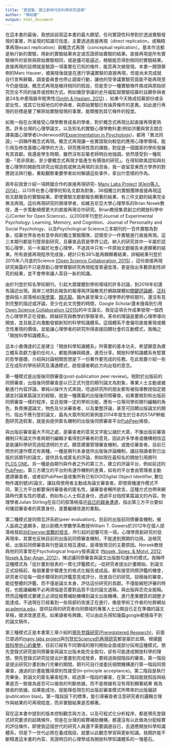 ```yaml
---
title: "展望篇：建立新時代的科學研究道標"
author: "陳紹慶"
output: html_document
---
```

在這本書的最後，我想談談寫這本書的最大願望。任何實證性科學對於透過實驗發現的事實，所呈現的知識可信度，主要透過直接再現（direct replication，或稱精準再現exact replication）與概念式再現（conceptual replication）。基本作法都是執行新的實驗，用新的實驗結果肯定或否證原始實驗的結果。直接再現是所有實驗條件的安排與原始實驗相同，或是儘可能逼近，檢驗能否得到相同的實驗結果。直接再現的目標就是驗證一項事實在已知的條件，能否再次被發現。本書一開頭舉例的Marc Hauser，被揭發後就是在進行爭議實驗的直接再現，但是尚未完成就自行宣佈辭職，調查委員會也停止調查行動，讓他的受爭議實驗究竟能不能再現至今仍是個謎。概念式再現是維持相同的假設，但是至少一種實驗條件換成與原始研究完全不同的操弄或控制方式。例如備受爭議的史丹福監獄實驗招募的自願參與者是24名中產階級年輕男性[(Smith & Haslam, 2012)][1] ，如果今天換成招募部份或全部女性，或其它社經地位的參與者，與原始實驗已有操弄條件的差異。如此進行再現的目標是要了解原始實驗發現的事實，能類推到其它條件的程度。

如我一般在台灣接受心理學教育成長的學者，對於概念式再現比起直接再現更熟悉。許多台灣的心理學論文，以及知名的實驗心理學教科書(例如洪蘭與曾志朗合譯美國心理學者Underwood的[Experimentation in Psychology][2])，都用「異法同證」一詞稱呼概念式再現。概念式再現讓一些實證取向較低的應用心理學領域，能引用及修改基礎心理學的方法，研究應用性質的課題，對促進一個國家的學術發展有其貢獻。我還是學生時期，雖然沒有前輩老師明白地強調，依然感受到一種氛圍–「若非原創，至少要概念式再現才能產生有價值的研究」。在得知歐美認知與社會心理學的開創性研究出現造假或無法再現的消息後，我一直留意東西方學界的對應說法與行動，重點觀察重要學者如何解讀這些事件，拿出什麼樣的作為。

兩年前我曾介紹一項跨國合作的直接再現研究– [Many Labs Project][3] [(Klein等人, 2014）][4]，以13件社會心理學的知名文獻為對象，36個獨立的實驗團隊直接再現這些文獻報告的實驗結果。即使實驗文獻都報告顯著的結果，有三件文獻的結果完全無法再現。這份再現研究的領導學者，如維吉尼亞大學心理學系的Brian Nosek教授，進一步策動規模更大的直接再現合作研究。Brian教授集資創立的開放科學中心(Center for Open Science)，以2008年刊登於Journal of Experimental Psychology: Learning, Memory, and Cognition、Journal of Personality and Social Psychology、以及Psychological Science三本期刊的一百件實驗為對象，招募世界各地有意參與的獨立實驗團隊，認領至少一件實驗進行直接再現。這三本期刊都是刊豋原創研究，且審查品質是學界公認。納入的研究其中一半屬於認知心理學，另一半屬於社會心理學，不過其中只有一件原始文獻報告未達顯著的結果。所有直接再現程序完成後，總計只有38%能再顯顯著結果，詳細結果刊登於2015年八月底的Science [(Open Science  Collaboration, 2015)][5] 。這份直接再現研究揭露的不只是原創心理學實驗研究再現程度普遍低落，更是指出多數原創性研究的結果，並不會帶來讓人耳目一新的知識。

由於刊登於知名學術期刊，引起大眾媒體到學術場域的許多討論，到2016年初還有論述出現。兩岸三地對此報告的報導與評論散見於網路媒體如[關鍵評論網][6]、[泛科學][7]與個人部落格如[孫學軍][8]、[顏志龍][9]。國內甚至華文心理學界的學術期刊，還沒有見到完整的描述或評論，至少在此文完整的時間，Google Scholar還未搜尋到引用[Open Science  Collaboration (2015)][5]的中文論文。我從這項合作成果發現一個西方心理學界正在發動，跨越研究與教學的寧靜革命。革命的理論是要將心理學導向開放，並且能正向激勵發掘新知的科學知識體系。這個體系不會偏坦直接重現或概念性重現的價值，並能讓心理學者的研究所得直接回饋社會的互動模式，我稱之「開放科學知識體系」。

這本小書傳達的正是建立「開放科學知識體系」所需要的基本功夫，希望願意為建立體系貢獻力量的任何人，都能熟練與精進，進而分享。開放科學知識體系有堅實的哲學基礎，介紹與討論相關思想是下一份著作要完成的任務。在此我要介紹一些正在成形的學術研究及溝通模式，啟發讀者朝此方向出發的意念。

第一種模式是出版後同儕審查(post-publication peer review)。相對於出版前的同儕審查，出版後同儕審查是以已正式刊登的期刊論文為對象，專業人士主動或被動進行內容評論。單純以操作方式來說，唸過研究所的朋友都有被指導教授指定閱讀並討論某篇論文的經驗，就是一種廣義的出版後同儕審查。如果要做到和出版前同儕審查一樣的程序，並且發揮一定的學術功能，應有一位等同學術期刊編輯的角色，負責揀選論文，物色及分派審查者，以及彙整評論，甚至可回饋出版論文的期刊，指出不應刊登的論文，最為大眾所知的案例是2014年發生於日本的STAP幹細胞研究造假案，就是由提供匿名機制的出版後同儕審查平台[PubPeer][10]揭發。

與出版前審查最大不同之處，是審查者的意見文字能公諸於大眾，不像出版前審查機制只有論文作者與期刊編輯才看得到評審者的意見，因此許多學者或機構相信這是能讓科學研究過程透明的方式，願意建置管理審查機制，或擔任審查者。目前已問世的運作模式有兩種，一種是期刊本身提供出版後評論機制，讓註冊讀者對已出版於該期刊的論文，提供具名或匿名的評論，例如現在最知名的開放引用期刊[PLOS ONE][11]。另一種是由期刊與作者之外的第三方，建立的評論平台，例如前述的[PubPeer][10]。第三方建立的平台則有運作機制的差異，如有的平台會由管理者主動邀請審查者，或者如PubPeer是收集所有已有DOI(Digital Object Identifier, 數位物件識別號)的論文，讓註冊使用者主動成為論文審查者。即使兩種運作模式不同，第三方平台都要保持審查者的匿名性，讓審查者暢所欲言。這種方式也帶來網路時代匿名性的壞處，例如有心人士假造身份，透過平台指控某篇論文的內容。物理學者Julian Stirling在自已的部落格描述[自已的親身遭遇][12]，指出第三方平台要如何確認審查者的真實身份，是要繼續改進的重點。

第二種模式是同儕互評系統(peer evaluation)。目前的出版前同儕審查機制，被人詬病之處頗多，就以劍橋大學數學系教授William T. Gowers於2012年在個人部落格發起[向Elservier宣戰的發言][13]，所引起的迴響可見一斑。心理學原創研究的低再現率，其實也反映目前的出版前同儕審查機制，不能達到預期的功用。追根究柢，出版前同儕審查與刊登論文相互連結，是導致現況的主要原因。Norsek教授與他的同事曾在Psychological Inquiry發表論文 ([Nosek, Spies, & Motyl, 2012][14]; [Nosek & Bar-Anan, 2012][15])，陳述讓同儕審查與論文出版脫勾運作的模式。我稱呼這種模式為「從計畫到發表的一貫化評鑑模式」–從研究者提出計畫開始，到論文正式投稿前，每個重要步驟產生的格式化報告或成品，都有接受同儕評鑑的機會，研究者可從每一個步驟得到的評鑑意見或評分，改進自已的研究。投稿後的審查，能從整體的評鑑，而不僅是論文本身，評估這份研究的貢獻。不僅能縮短評審的時程，也能讓編輯不必再煩惱是否要對品質不佳的論文退稿，與出版與否完全脫稿。然而這種模式要建立必須從經費補助機構到論文出版機構，進行產業體質的調整才能達成。不過現在已經看到一些局部的改進正在進行，像是學術工作者的社群網站[academia.edu][16]，提供註冊的研究者向同領域的專業人士公開自已正在準備的論文草稿，徵求改進意見。如果讀者有興趣，可以由此先得知幾篇google都搜尋不到的論文稿件。

第三種模式正是本書第三章介紹的[預先登錄研究(Preregistered Research)](./3_RR/00.html)，前面已提過的[many labs project][4]與[刊登於Science的再現研究][5]都是屬於此類。根據[開放科學中心的彙整][17]，目前已經有不同領域的期刊開始全面或部分採用這種模式。預先登錄式研究是同儕審查與論文出版未能完全脫勾，卻有可能達成開放科學的理想。預先登錄式研究從提出計畫書到完成發表，要經過兩個階段的審查。第一階段是提出研究計畫到執行完畢的期間，期刊可自行或委託相關機構進行第一階段同儕審查，通過的計畫能獲得原則性接受(In-principle acceptance)。第二階段是執行完畢後，對論文的匿名審查程序。經過第一階段的審查，在第二階段能就假設與結果是否一致做為是否可以接收的判斷依據，而不是根據有沒有得到顯著結果 做為接收的依據。如果能成功，就能降低現在的出版前審查模式所帶來的出版偏誤(publication bias)。第一階段設下的標準，能引導審查者注意研究者的邏輯合理怍與結果的可再現程度，而非實驗結果是否顯著。

寫在這本書中提到的版本控制觀念與方法，以及可程式化分析程序，都是預先登錄式研究要求的起碼條件，但是在台灣的經費補助機構，都還沒有以此做為分配經費的評估條件。即使我這個世代的研究人員還不需要調適自已，去適應開放科學知識體系，但是下一世代必將在養成階段，就要以此觀念學習與更新知識。我期許能不斷精進這本書的內容，見證明日的心理學成為開放科學知識體系的一塊基石。


[1]: http://www.amazon.com/Social-Psychology-Revisiting-Classic-Studies/dp/0857027565 "Smith, J. R. & Haslam, S. A. (Eds.) (2012). Social Psychology: Revisiting the Classic Studies. Sage."

[2]: http://psycnet.apa.org/psycinfo/1975-22214-000 "Underwood, B. J., & Shaughnessy, J. J. (1975). Experimentation in psychology (Vol. vii). Oxford, England: John Wiley & Sons."

[3]: http://pansci.asia/archives/64866

[4]: <http://econtent.hogrefe.com/doi/abs/10.1027/1864-9335/a000178> "Klein, R. A., Ratliff, K. A., Vianello, M., Adams Jr, R. B., Bahník, Š., Bernstein, M. J., … Nosek, B. A.  (2014). Investigating Variation in Replicability. Social Psychology, 45, 142–152. doi: 10.1027/1864-9335/a000178"

[5]: <http://www.sciencemag.org/content/349/6251/aac4716> "Open Science Collaboration(2015). Estimating the reproducibility of psychological science. Science, 349(6251), aac4716. doi： 10.1126/science.aac4716"

[6]: <http://www.thenewslens.com/post/211550/> "270科學家合作，僅能重複36%心理學實驗結果"

[7]: <http://pansci.asia/archives/84652> "科學與謬誤──尋找科學研究的意義"

[8]: <http://blog.sciencenet.cn/blog-41174-916523.html> "学术论文，让我如何相信你！"

[9]: <http://dragon1943.blogspot.tw/2015/09/blog-post.html> "我們間接殺了人"

[10]: <https://pubpeer.com/> "PubPeer"

[11]: <http://www.plosone.org/> "PLOS ONE"

[12]: <http://physicsfocus.org/dark-side-post-publication-peer-review/> "http://physicsfocus.org/dark-side-post-publication-peer-review/"

[13]: <https://gowers.wordpress.com/2012/01/21/elsevier-my-part-in-its-downfall/> "Elsevier — my part in its downfall"

[14]: <http://www.tandfonline.com/doi/abs/10.1080/1047840X.2012.692215#.VpC9yeh94Rk> "Nosek, B. A., & Bar-Anan, Y. (2012). Scientific Utopia: I. Opening Scientific Communication. Psychological Inquiry, 23, 217–243. doi: 10.1080/1047840X.2012.692215"

[15]: <http://pps.sagepub.com/content/7/6/615.full.pdf+html> "Nosek, B. A., Spies, J. R., & Motyl, M. (2012). Scientific Utopia: II. Restructuring Incentives and Practices to Promote Truth Over Publishability. Perspectives on Psychological Science, 7, 615–631. doi: 10.1177/1745691612459058"

[16]: <https://www.academia.edu/> "academia.edu"

[17]: <https://cos.io/prereg/#five> "the list of eligible journals"